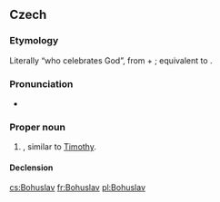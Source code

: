 ==Czech==
{{wikipedia|lang=cs}}

===Etymology===
Literally “who celebrates God”, from {{term|Bůh||God|lang=cs}} + {{term|slavit||celebrate|lang=cs}}; equivalent to {{etyl|grc|-}} {{term|Τιμόθεος|lang=grc}}.

===Pronunciation===
* {{IPA|/bɔɦʊslaf/|lang=cs}}

===Proper noun===
{{cs-proper noun|g=m}}

# {{given name|male|lang=cs}}, similar to [[Timothy]].

====Declension====
{{cs-decl-noun-auto|ma|Bohusl|a|v}}

[[cs:Bohuslav]]
[[fr:Bohuslav]]
[[pl:Bohuslav]]